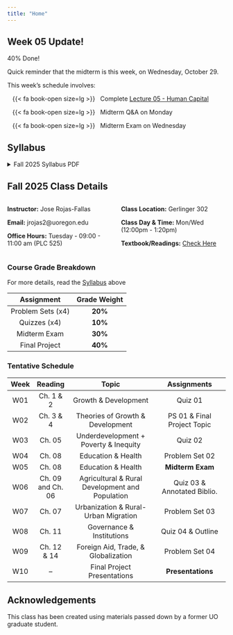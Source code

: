 ```yaml
---
title: "Home"
---
```


::: {.callout-warning}

## Week 05 Update!
[40% Done!]{.hi}

Quick reminder that the midterm is this week, on [Wednesday, October 29]{.hi}. 

This week's schedule involves:

&nbsp;&nbsp;  {{< fa book-open size=lg >}} &nbsp; Complete [Lecture 05 - Human Capital](Lectures/05-Human-Capital/050-compile.html){.hi-orange target=_blank}

&nbsp;&nbsp;  {{< fa book-open size=lg >}} &nbsp; Midterm Q&A on [Monday]{.hi-green}

&nbsp;&nbsp;  {{< fa book-open size=lg >}} &nbsp; [Midterm Exam on Wednesday]{.hi-red} 
:::

## Syllabus

```{=html}
<details>
  <summary>Fall 2025 Syllabus PDF</summary>
  <a class="btn btn-primary btn-lg cv-download" href="Documents/Syllabus/Syllabus.pdf" target="_blank">
    <i class="fa-solid fa-file-arrow-down"></i>Download
  </a>
  <div class="embed-container">
    <iframe src="Documents/Syllabus/Syllabus.pdf" style="border: 0.5px" height="1000" width="800"></iframe>
  </div>
</details>
```

## Fall 2025 Class Details

:::: {.columns}
:::{.column width="50%"}

**Instructor:** Jose Rojas-Fallas

**Email:** jrojas2@uoregon.edu

**Office Hours:** Tuesday - 09:00 - 11:00 am (PLC 525)
:::

::: {.column width="50%"}

**Class Location:** Gerlinger 302

**Class Day & Time:** Mon/Wed (12:00pm - 1:20pm)

**Textbook/Readings:** [Check Here](Readings/list.qmd)
:::

::::

### Course Grade Breakdown

For more details, read the [Syllabus](Documents/Syllabus/Syllabus.pdf){target="_blank"} above


|     Assignment    | Grade Weight | 
|:-----------------:|:------------:|
| Problem Sets (x4) |    **20%**   |
| Quizzes (x4)      |    **10%**   |
| Midterm Exam      |    **30%**   |
| Final Project     |    **40%**   |


### Tentative Schedule

| **Week** |  **Reading** |             **Topic**                |          **Assignments**        |
|:--------:|:------------:|:------------------------------------:|:-------------------------------:|
|    W01   |  Ch. 1 & 2   |         Growth & Development         |              Quiz 01            |
|    W02   |  Ch. 3 & 4   |     Theories of Growth & Development |    PS 01 & Final Project Topic  |
|    W03   |    Ch. 05    |Underdevelopment + Poverty & Inequity |              Quiz 02            |
|    W04   |    Ch. 08    |         Education & Health           |          Problem Set 02         |
|    W05   |    Ch. 08    |         Education & Health           |          **Midterm Exam**       |
|    W06   | Ch. 09 and Ch. 06 | Agricultural & Rural Development and Population |  Quiz 03 & Annotated Biblio. |
|    W07   |    Ch. 07    | Urbanization & Rural-Urban Migration |          Problem Set 03         |
|    W08   |    Ch. 11    |      Governance & Institutions       |         Quiz 04 & Outline       |
|    W09   |  Ch. 12 & 14 |  Foreign Aid, Trade, & Globalization |          Problem Set 04         | 
|    W10   |      --      |      Final Project Presentations     |         **Presentations**       |

## Acknowledgements

This class has been created using materials passed down by a former UO graduate student. 
